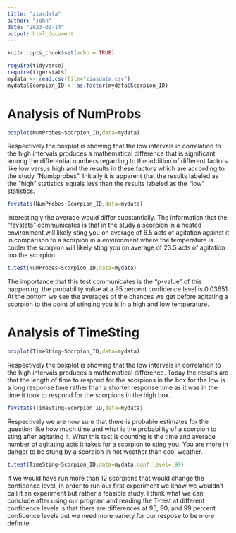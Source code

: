 ```yaml
---
title: "ziasdata"
author: "john"
date: "2023-02-14"
output: html_document
---
```


```r
knitr::opts_chunk$set(echo = TRUE)
```


```r
require(tidyverse)
require(tigerstats)
mydata <- read.csv(file="ziasdata.csv")
mydata$Scorpion_ID <- as.factor(mydata$Scorpion_ID)
```

#   Analysis of NumProbs
```r
boxplot(NumProbes~Scorpion_ID,data=mydata)
```

Respectively the boxplot is showing that the low intervals in correlation to the high intervals produces a mathematical difference that is significant among the differential numbers regarding to the addition of different factors like low versus high and the results in these factors which are according to the study "Numbprobes". Initially it is apparent that the results labeled as the "high" statistics equals less than the results labeled as the "low" statistics.       


```r
favstats(NumProbes~Scorpion_ID,data=mydata)
```

Interestingly the average would differ substantially. The information that the "favstats" communicates is that in the study a scorpion in a heated environment will likely sting you on average of 6.5 acts of agitation against it in comparison to a scorpion in a environment where the temperature is cooler the scorpion will likely sting you on average of 23.5 acts of agitation too the scorpion.             


```r
t.test(NumProbes~Scorpion_ID,data=mydata)
```

The importance that this test communicates is the "p-value" of this happening, the probability value at a 95 percent confidence level is 0.03651. At the bottom we see the averages of the chances we get before agitating a scorpion to the point of stinging you is in a high and low temperature.  

# Analysis of TimeSting
```r
boxplot(TimeSting~Scorpion_ID,data=mydata)
```

Respectively the boxplot is showing that the low intervals in correlation to the high intervals produces a mathematical difference. Today the results are that the length of time to respond for the scorpions in the box for the low is a long response time rather than a shorter response time as it was in the time it took to respond for the scorpions in the high box.  


```r
favstats(TimeSting~Scorpion_ID,data=mydata)
```

Respectively we are now sure that there is probable estimates for the question like how much time and what is the probability of a scorpion to sting after agitating it. What this test is counting is the time and average number of agitating acts it takes for a scorpion to sting you. You are more in danger to be stung by a scorpion in hot weather than cool weather.      


```r
t.test(TimeSting~Scorpion_ID,data=mydata,conf.level=.99)
```

If we would have run more than 12 scorpions that would change the confidence level, in order to run our first experiment we know we wouldn't call it an experiment but rather a feasible study. I think what we can conclude after using our program and reading the T-test at different confidence levels is that there are differences at 95, 90, and 99 percent confidence levels but we need more variety for our respose to be more definite.      

